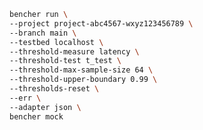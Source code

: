 ```sh
bencher run \
--project project-abc4567-wxyz123456789 \
--branch main \
--testbed localhost \
--threshold-measure latency \
--threshold-test t_test \
--threshold-max-sample-size 64 \
--threshold-upper-boundary 0.99 \
--thresholds-reset \
--err \
--adapter json \
bencher mock
```
